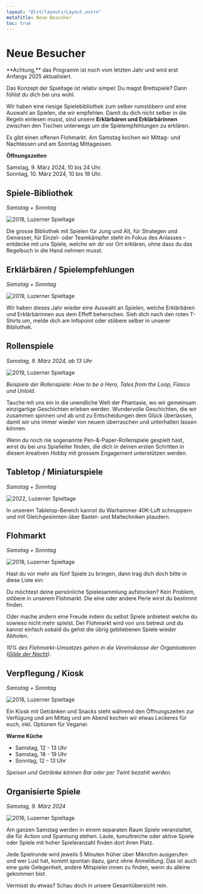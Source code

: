 ```yaml
---
layout: "@lst/layouts/Layout.astro"
metaTitle: Neue Besucher
toc: true
---
```



# Neue Besucher

<Box type="special">
  **Achtung,** das Programm ist noch vom letzten Jahr und wird erst Anfangs 2025 aktualisiert.
</Box>

Das Konzept der Spieltage ist relativ simpel: Du magst Brettspiele? Dann fühlst du dich bei uns wohl.

Wir haben eine riesige Spielebibliothek zum selber rumstöbern und eine Auswahl an Spielen, die wir empfehlen. Damit du dich nicht selber in die Regeln einlesen musst, sind unsere **Erklärbären und Erklärbärinnen** zwischen den Tischen unterwegs um die Spielempfehlungen zu erklären.

Es gibt einen offenen Flohmarkt. Am Samstag kochen wir Mittag- und Nachtessen und am Sonntag Mittagessen.

**Öffnungszeiten**

Samstag, 9. März 2024, 10 bis 24 Uhr.\
Sonntag, 10. März 2024, 10 bis 18 Uhr.

## Spiele-Bibliothek

_Samstag + Sonntag_

<ImageText>

<ImageTextLeft>

![2018, Luzerner Spieltage](../../images/2018-spieltage-02.jpg)

</ImageTextLeft>

<ImageTextRight>

Die grosse Bibliothek mit Spielen für Jung und Alt, für Strategen und Geniesser, für Einzel- oder Teamkämpfer steht im Fokus des Anlasses – entdecke mit uns Spiele, welche wir dir vor Ort erklären, ohne dass du das Regelbuch in die Hand nehmen musst.

</ImageTextRight>

</ImageText>

## Erklärbären / Spielempfehlungen

_Samstag + Sonntag_

<ImageText>

<ImageTextLeft>

![2019, Luzerner Spieltage](../../images/2019-spieltage-11.jpg)

</ImageTextLeft>

<ImageTextRight>

Wir haben dieses Jahr wieder eine Auswahl an Spielen, welche Erklärbären und Erklärbärinnen aus dem Effeff beherschen. Sieh dich nach den roten T-Shirts um, melde dich am Infopoint oder stöbere selber in unserer Bibliothek.

</ImageTextRight>

</ImageText>

## Rollenspiele

_Samstag, 9. März 2024, ab 13 Uhr_

<ImageText>

<ImageTextLeft>

![2019, Luzerner Spieltage](../../images/2019-spieltage-09.jpg)

_Beispiele der Rollenspiele: How to be a Hero, Tales from the Loop, Fiasco und Untold._

</ImageTextLeft>

<ImageTextRight>

Tauche mit uns ein in die unendliche Welt der Phantasie, wo wir gemeinsam einzigartige Geschichten erleben werden. Wundervolle Geschichten, die wir zusammen spinnen und ab und zu Entscheidungen dem Glück überlassen, damit wir uns immer wieder von neuem überraschen und unterhalten lassen können.

Wenn du noch nie sogenannte Pen-&-Paper-Rollenspiele gespielt hast, wirst du bei uns Spielleiter finden, die dich in deinen ersten Schritten in diesem kreativen Hobby mit grossem Engagement unterstützen werden.
</ImageTextRight>

</ImageText>

## Tabletop / Miniaturspiele

_Samstag + Sonntag_

<ImageText>

<ImageTextLeft>

![2022, Luzerner Spieltage](../../images/2022-spieltage-07.jpg)

</ImageTextLeft>

<ImageTextRight>

In unserem Tabletop-Bereich kannst du Warhammer 40K-Luft schnuppern und mit Gleichgesinnten über Bastel- und Maltechniken plaudern.

</ImageTextRight>

</ImageText>

## Flohmarkt

_Samstag + Sonntag_

<ImageText>

<ImageTextLeft>

![2018, Luzerner Spieltage](../../images/2019-spieltage-08.jpg)

Hast du vor mehr als fünf Spiele zu bringen, dann trag dich doch bitte in diese Liste ein:

<ButtonLink link="https://respondto.forms.app/pascisch/luzerner-spieltage-2024-flohmarkt-spiele-vorbereiten" label="Flohmarkt Voranmeldung" />

</ImageTextLeft>

<ImageTextRight>

Du möchtest deine persönliche Spielesammlung aufstocken? Kein Problem, stöbere in unserem Flohmarkt. Die eine oder andere Perle wirst du bestimmt finden.

Oder mache andern eine Freude indem du selbst Spiele anbietest welche du sowieso nicht mehr spielst. Der Flohmarkt wird von uns betreut und du kannst einfach sobald du gehst die übrig gebliebenen Spiele wieder Abholen.

_10% des Flohmarkt-Umsatzes gehen in die Vereinskasse der Organisatoren ([Gilde der Nacht](https://gildedernacht.ch/))._

</ImageTextRight>

</ImageText>

## Verpflegung / Kiosk

_Samstag + Sonntag_

<ImageText>

<ImageTextLeft>

![2018, Luzerner Spieltage](../../images/2018-spieltage-10.jpg)

</ImageTextLeft>

<ImageTextRight>

Ein Kiosk mit Getränken und Snacks steht während den Öffnungszeiten zur Verfügung und am Mittag und am Abend kochen wir etwas Leckeres für euch, inkl. Optionen für Veganer.

**Warme Küche**

- Samstag, 12 - 13 Uhr
- Samstag, 18 - 19 Uhr
- Sonntag, 12 - 13 Uhr

_Speisen und Getränke können Bar oder per Twint bezahlt werden._

</ImageTextRight>

</ImageText>


## Organisierte Spiele

_Samstag, 9. März 2024_

<ImageText>

<ImageTextLeft>

![2016, Luzerner Spieltage](../../images/2016-spieltage-05.jpg)

</ImageTextLeft>

<ImageTextRight>

Am ganzen Samstag werden in einem separaten Raum Spiele veranstaltet, die für Action und Spannung stehen. Laute, tumultreiche oder aktive Spiele oder Spiele mit hoher Spieleranzahl finden dort ihren Platz.

Jede Spielrunde wird jeweils 5 Minuten früher über Mikrofon ausgerufen und wer Lust hat, kommt spontan dazu, ganz ohne Anmeldung. Das ist auch eine gute Gelegenheit, andere Mitspieler:innen zu finden, wenn du alleine gekommen bist.

</ImageTextRight>

</ImageText>

<Box type="success" link="/programm" linkLabel="Alle Programmpunkte">
  Vermisst du etwas? Schau doch in unsere Gesamtübersicht rein.
</Box>
